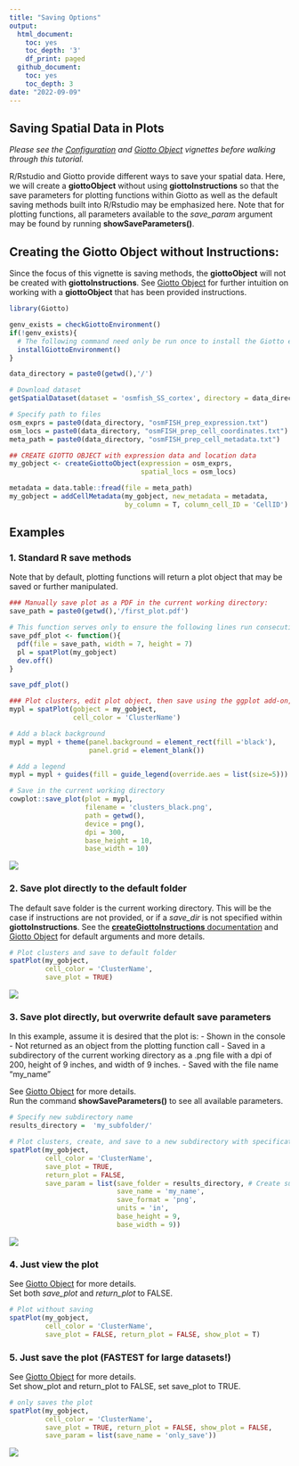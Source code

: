 ```yaml
---
title: "Saving Options"
output: 
  html_document:
    toc: yes
    toc_depth: '3'
    df_print: paged
  github_document:
    toc: yes
    toc_depth: 3
date: "2022-09-09"
---
```


## Saving Spatial Data in Plots

*Please see the [Configuration]() and [Giotto Object](./getting_started_gobject.html) vignettes before walking through this tutorial.*

R/Rstudio and Giotto provide different ways to save your spatial data. Here, we will create a **giottoObject** without using **giottoInstructions** so that the save parameters for plotting functions within Giotto as well as the default saving methods built into R/Rstudio may be emphasized here. Note that for plotting functions, all parameters available to the *save_param* argument may be found by running **showSaveParameters()**.

## Creating the Giotto Object without Instructions:

Since the focus of this vignette is saving methods, the **giottoObject** will not be created with **giottoInstructions**. See [Giotto Object](./getting_started_gobject.html) for further intuition on working with a **giottoObject** that has been provided instructions. 

```r
library(Giotto)

genv_exists = checkGiottoEnvironment()
if(!genv_exists){
  # The following command need only be run once to install the Giotto environment.
  installGiottoEnvironment()
}

data_directory = paste0(getwd(),'/')

# Download dataset 
getSpatialDataset(dataset = 'osmfish_SS_cortex', directory = data_directory, method = 'wget')

# Specify path to files
osm_exprs = paste0(data_directory, "osmFISH_prep_expression.txt")
osm_locs = paste0(data_directory, "osmFISH_prep_cell_coordinates.txt")
meta_path = paste0(data_directory, "osmFISH_prep_cell_metadata.txt")

## CREATE GIOTTO OBJECT with expression data and location data
my_gobject <- createGiottoObject(expression = osm_exprs,
                                 spatial_locs = osm_locs)

metadata = data.table::fread(file = meta_path)
my_gobject = addCellMetadata(my_gobject, new_metadata = metadata,
                             by_column = T, column_cell_ID = 'CellID')
```


## Examples 

### 1. Standard R save methods
Note that by default, plotting functions will return a plot object that may be saved or further manipulated.
```r
### Manually save plot as a PDF in the current working directory:
save_path = paste0(getwd(),'/first_plot.pdf')

# This function serves only to ensure the following lines run consecutively.
save_pdf_plot <- function(){ 
  pdf(file = save_path, width = 7, height = 7)
  pl = spatPlot(my_gobject)
  dev.off()
}

save_pdf_plot()

### Plot clusters, edit plot object, then save using the ggplot add-on, cowplot:
mypl = spatPlot(gobject = my_gobject, 
                cell_color = 'ClusterName')

# Add a black background
mypl = mypl + theme(panel.background = element_rect(fill ='black'),
                    panel.grid = element_blank())

# Add a legend
mypl = mypl + guides(fill = guide_legend(override.aes = list(size=5)))

# Save in the current working directory
cowplot::save_plot(plot = mypl,
                   filename = 'clusters_black.png', 
                   path = getwd(),
                   device = png(),
                   dpi = 300, 
                   base_height = 10, 
                   base_width = 10)

```

![](../inst/images/getting_started_figs/getting_started_saving/clusters_black.png)

### 2. Save plot directly to the default folder
The default save folder is the current working directory. This will be the case if instructions are not provided, or if a *save_dir* is not specified within **giottoInstructions**. See the [**createGiottoInstructions** documentation](http://giottosuite.com/reference/createGiottoInstructions.html) and [Giotto Object](./getting_started_gobject.html) for default arguments and more details.

```r
# Plot clusters and save to default folder
spatPlot(my_gobject, 
         cell_color = 'ClusterName', 
         save_plot = TRUE)
```
![](../inst/images/getting_started_figs/getting_started_saving/-SpatPlot2D.png)

### 3. Save plot directly, but overwrite default save parameters

In this example, assume it is desired that the plot is: 
- Shown in the console
- Not returned as an object from the plotting function call 
- Saved in a subdirectory of the current working directory as a .png file with a dpi of 200, height of 9 inches, and width of 9 inches.
- Saved with the file name "my_name"

See [Giotto Object](./getting_started_gobject.html) for more details.  
Run the command **showSaveParameters()** to see all available parameters.   
```r
# Specify new subdirectory name
results_directory =  'my_subfolder/'

# Plot clusters, create, and save to a new subdirectory with specifications above.
spatPlot(my_gobject, 
         cell_color = 'ClusterName', 
         save_plot = TRUE,
         return_plot = FALSE,
         save_param = list(save_folder = results_directory, # Create subdirectory
                           save_name = 'my_name', 
                           save_format = 'png', 
                           units = 'in',
                           base_height = 9,
                           base_width = 9))
```
![](../inst/images/getting_started_figs/getting_started_saving/my_name.png)

### 4. Just view the plot
See [Giotto Object](./getting_started_gobject.html) for more details.  
Set both *save_plot* and *return_plot* to FALSE.
```r
# Plot without saving
spatPlot(my_gobject, 
         cell_color = 'ClusterName', 
         save_plot = FALSE, return_plot = FALSE, show_plot = T)

```


### 5. Just save the plot (FASTEST for large datasets!)
See [Giotto Object](./getting_started_gobject.html) for more details.  
Set show_plot and return_plot to FALSE, set save_plot to TRUE.
```r
# only saves the plot
spatPlot(my_gobject, 
         cell_color = 'ClusterName', 
         save_plot = TRUE, return_plot = FALSE, show_plot = FALSE,
         save_param = list(save_name = 'only_save'))

```

![](../inst/images/getting_started_figs/getting_started_saving/only_save.png)

